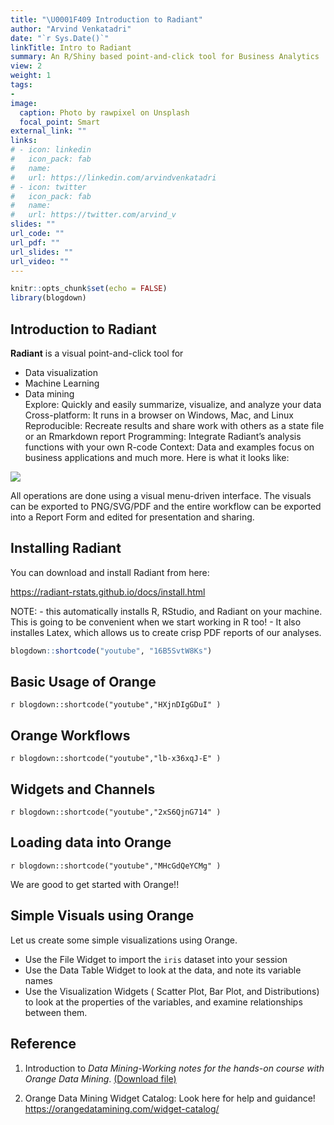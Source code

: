 ```yaml
---
title: "\U0001F409 Introduction to Radiant"
author: "Arvind Venkatadri"
date: "`r Sys.Date()`"
linkTitle: Intro to Radiant
summary: An R/Shiny based point-and-click tool for Business Analytics
view: 2
weight: 1
tags:
-
image:
  caption: Photo by rawpixel on Unsplash
  focal_point: Smart
external_link: ""
links:
# - icon: linkedin
#   icon_pack: fab
#   name: 
#   url: https://linkedin.com/arvindvenkatadri
# - icon: twitter
#   icon_pack: fab
#   name: 
#   url: https://twitter.com/arvind_v
slides: ""
url_code: ""
url_pdf: ""
url_slides: ""
url_video: ""
---
```


```r
knitr::opts_chunk$set(echo = FALSE)
library(blogdown)
```

## Introduction to Radiant

**Radiant** is a visual point-and-click tool for

- Data visualization  
- Machine Learning  
- Data mining  
Explore: Quickly and easily summarize, visualize, and analyze your data
Cross-platform: It runs in a browser on Windows, Mac, and Linux
Reproducible: Recreate results and share work with others as a state file or an Rmarkdown report
Programming: Integrate Radiant’s analysis functions with your own R-code
Context: Data and examples focus on business applications
and much more. Here is what it looks like:

![](https://orangedatamining.com/screenshots/images/tree-explorative.thumb.png)

All operations are done using a visual menu-driven interface. The visuals can be exported to PNG/SVG/PDF and the entire workflow can be exported into a Report Form and edited for presentation and sharing. 


## Installing Radiant

You can download and install Radiant from here:

<https://radiant-rstats.github.io/docs/install.html>

NOTE: 
- this automatically installs R, RStudio, and Radiant on your machine. This is going to be convenient when we start working in R too!
- It also installes Latex, which allows us to create crisp PDF reports of our analyses.

```r
blogdown::shortcode("youtube", "16B5SvtW8Ks")
```



## Basic Usage of Orange

`r blogdown::shortcode("youtube","HXjnDIgGDuI" )`
<br>

## Orange Workflows
`r blogdown::shortcode("youtube","lb-x36xqJ-E" )`
<br>


## Widgets and Channels

`r blogdown::shortcode("youtube","2xS6QjnG714" )`
<br>

## Loading data into Orange

`r blogdown::shortcode("youtube","MHcGdQeYCMg" )`
<br>


We are good to get started with Orange!!


## Simple Visuals using Orange

Let us create some simple visualizations using Orange. 

- Use the File Widget to import the `iris` dataset into your session
- Use the Data Table Widget to look at the data, and note its variable names
- Use the Visualization Widgets ( Scatter Plot, Bar Plot, and Distributions) to look at the properties of the variables, and examine relationships between them. 

## Reference

1. Introduction to *Data Mining-Working notes for the hands-on course with Orange Data Mining*. [(Download file)](Interactive Visual Data Mining in Orange - kolkata.pdf)

1. Orange Data Mining Widget Catalog: Look here for help and guidance! <https://orangedatamining.com/widget-catalog/>


